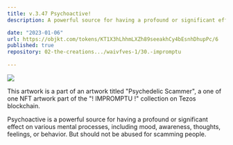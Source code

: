 ```yaml
---
title: v.3.47 Psychoactive!
description: A powerful source for having a profound or significant effect on various mental processes, including mood, awareness, thoughts, feelings, or behavior.

date: "2023-01-06"
url: https://objkt.com/tokens/KT1X3hLhhmLXZh89seeakhCy4bEsnhDhupPc/6
published: true
repository: 02-the-creations.../waivfves-1/30.-impromptu
  
---
```



 [![](/3.47-com.gif)](/3.47-com.gif) 

This artwork is a part of an artwork titled "Psychedelic Scammer", a one of one NFT artwork part of the "! IMPROMPTU !" collection on Tezos blockchain.

Psychoactive is a powerful source for having a profound or significant effect on various mental processes, including mood, awareness, thoughts, feelings, or behavior. But should not be abused for scamming people.